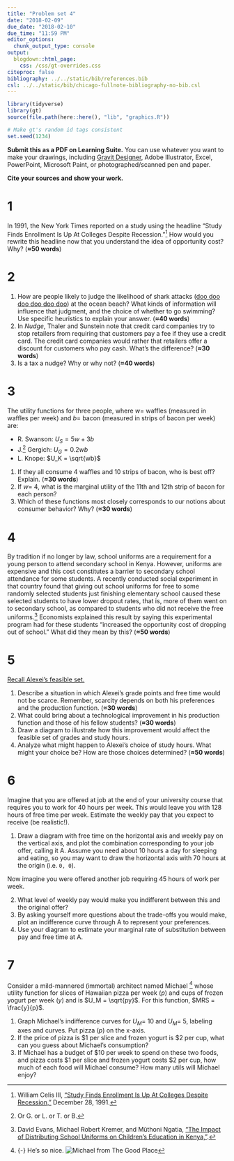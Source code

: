 ```yaml
---
title: "Problem set 4"
date: "2018-02-09"
due_date: "2018-02-10"
due_time: "11:59 PM"
editor_options: 
  chunk_output_type: console
output:
  blogdown::html_page:
    css: /css/gt-overrides.css
citeproc: false
bibliography: ../../static/bib/references.bib
csl: ../../static/bib/chicago-fullnote-bibliography-no-bib.csl
---
```


```r
library(tidyverse)
library(gt)
source(file.path(here::here(), "lib", "graphics.R"))

# Make gt's random id tags consistent
set.seed(1234)
```


**Submit this as a PDF on Learning Suite.** You can use whatever you want to make your drawings, including [Gravit Designer](https://gravit.io/), Adobe Illustrator, Excel, PowerPoint, Microsoft Paint, or photographed/scanned pen and paper.

**Cite your sources and show your work.**


# 1

In 1991, the New York Times reported on a study using the headline "Study Finds Enrollment Is Up At Colleges Despite Recession."^[William Celis III, ["Study Finds Enrollment Is Up At Colleges Despite Recession,"](http://www.nytimes.com/1991/12/28/us/study-finds-enrollment-is-up-at-colleges-despite-recession.html) December 28, 1991.] How would you rewrite this headline now that you understand the idea of opportunity cost? Why? (**≈50 words**)


# 2

1. How are people likely to judge the likelihood of shark attacks ([doo doo doo doo doo doo](https://youtu.be/XqZsoesa55w?t=10)) at the ocean beach? What kinds of information will influence that judgment, and the choice of whether to go swimming? Use specific heuristics to explain your answer. (**≈40 words**)
2. In *Nudge*, Thaler and Sunstein note that credit card companies try to stop retailers from requiring that customers pay a fee if they use a credit card. The credit card companies would rather that retailers offer a discount for customers who pay cash. What's the difference? (**≈30 words**)
3. Is a tax a nudge? Why or why not? (**≈40 words**)


# 3

The utility functions for three people, where $w =$ waffles (measured in waffles per week) and $b =$ bacon (measured in strips of bacon per week) are:

- R. Swanson: $U_S = 5w + 3b$
- J.^[Or G. or L. or T. or B.] Gergich: $U_G = 0.2wb$
- L. Knope: $U_K = \sqrt{wb}$

1. If they all consume 4 waffles and 10 strips of bacon, who is best off? Explain. (**≈30 words**)
2. If $w =$ 4, what is the marginal utility of the 11th and 12th strip of bacon for each person?
3. Which of these functions most closely corresponds to our notions about consumer behavior? Why? (**≈30 words**)


# 4

By tradition if no longer by law, school uniforms are a requirement for a young person to attend secondary school in Kenya. However, uniforms are expensive and this cost constitutes a barrier to secondary school attendance for some students. A recently conducted social experiment in that country found that giving out school uniforms for free to some randomly selected students just finishing elementary school caused these selected students to have lower dropout rates, that is, more of them went on to secondary school, as compared to students who did not receive the free uniforms.^[David Evans, Michael Robert Kremer, and Mũthoni Ngatia, ["The Impact of Distributing School Uniforms on Children's Education in Kenya,"](http://documents.worldbank.org/curated/en/311551491549236505/The-impact-of-distributing-school-uniforms-on-children-s-education-in-Kenya).] Economists explained this result by saying this experimental program had for these students "increased the opportunity cost of dropping out of school." What did they mean by this? (**≈50 words**)


# 5

[Recall Alexei's feasible set.](https://www.core-econ.org/espp/book/text/04.html#figure-4-11) 

1. Describe a situation in which Alexei's grade points and free time would not be scarce. Remember, scarcity depends on both his preferences and the production function. (**≈30 words**)
2. What could bring about a technological improvement in his production function and those of his fellow students? (**≈30 words**)
3. Draw a diagram to illustrate how this improvement would affect the feasible set of grades and study hours.
4. Analyze what might happen to Alexei's choice of study hours. What might your choice be? How are those choices determined? (**≈50 words**)


# 6

Imagine that you are offered at job at the end of your university course that requires you to work for 40 hours per week. This would leave you with 128 hours of free time per week. Estimate the weekly pay that you expect to receive (be realistic!).

1. Draw a diagram with free time on the horizontal axis and weekly pay on the vertical axis, and plot the combination corresponding to your job offer, calling it A. Assume you need about 10 hours a day for sleeping and eating, so you may want to draw the horizontal axis with 70 hours at the origin (i.e. `0, 0`).

Now imagine you were offered another job requiring 45 hours of work per week.

2. What level of weekly pay would make you indifferent between this and the original offer?
1. By asking yourself more questions about the trade-offs you would make, plot an indifference curve through A to represent your preferences.
1. Use your diagram to estimate your marginal rate of substitution between pay and free time at A.


# 7

Consider a mild-mannered (immortal) architect named Michael [^michael] whose utility function for slices of Hawaiian pizza per week ($p$) and cups of frozen yogurt per week ($y$) and is $U_M = \sqrt{py}$. For this function, $MRS = \frac{y}{p}$.

[^michael]: {-} He's so nice. ![Michael from The Good Place](/images/assignments/michael-good-place.jpg)

1. Graph Michael's indifference curves for $U_M =$ 10 and $U_M =$ 5, labeling axes and curves. Put pizza ($p$) on the x-axis. 
1. If the price of pizza is $1 per slice and frozen yogurt is $2 per cup, what can you guess about Michael's consumption?
1. If Michael has a budget of $10 per week to spend on these two foods, and pizza costs $1 per slice and frozen yogurt costs $2 per cup, how much of each food will Michael consume? How many utils will Michael enjoy?
